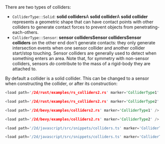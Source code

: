 
There are two types of colliders:
- <rapier>`ColliderType::Solid`: **solid colliders**</rapier><bevy>A **solid collider**</bevy><js>A **solid collider**</js> represents a geometric shape
  that can have contact points with other colliders to generate contact forces to prevent objects from
  penetrating-each-others.
- <rapier>`ColliderType::Sensor`: **sensor colliders**</rapier><bevy>**Sensor colliders**</bevy><js>**Sensor colliders**</js> on the other end don't
  generate contacts: they only generate intersection events when one sensor collider and another collider start/stop
  touching. Sensor colliders are generally used to detect when something enters an area. Note that, for symmetry with non-sensor colliders, sensors *do* contribute to the mass of a rigid-body they are attached to.

By default a collider is a solid collider. This can be changed to a sensor when constructing the collider, or after its
construction:

<rapier>

```rust
<load path='/2d/rust/examples/rs_colliders2.rs' marker='ColliderType1' />
```
```rust
<load path='/2d/rust/examples/rs_colliders2.rs' marker='ColliderType2' />
```

</rapier>
<bevy>

```rust
<load path='/2d/bevy/examples/colliders2.rs' marker='ColliderType1' />
```
```rust
<load path='/2d/bevy/examples/colliders2.rs' marker='ColliderType2' />
```

</bevy>
<js>

```js
<load path='/2d/javascript/src/snippets/colliders.ts' marker='ColliderType1' />
```
```js
<load path='/2d/javascript/src/snippets/colliders.ts' marker='ColliderType2' />
```

</js>

